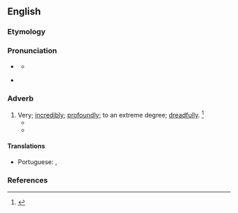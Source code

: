 ==English==

===Etymology===
{{suffix|en|abysmal|ly}}

===Pronunciation===
* {{a|RP}} {{IPA|en|/əˈbɪz.ml̩.i/}}
** {{audio|en|LL-Q1860 (eng)-Vealhurl-abysmally.wav|Audio (UK)}}
* {{a|US}} {{IPA|en|/əˈbɪz.ml̩.i/}}

===Adverb===
{{en-adv}}

# Very; [[incredibly]]; [[profoundly]]; to an extreme degree; [[dreadfully]]. {{defdate|First attested in the late 19<sup>th</sup> century.}}<ref name=SOED>{{R:SOED5|page=11}}</ref>
#* {{quote-book|en|author={{w|George Eliot}}|year=1879|title={{w|Impressions of Theophrastus Such}}|passage='''Abysmally''' ignorant}}
#* {{quote-journal|en|author=Judith Woods|title=I knew it! Spring cleaning is bad for your family's health [print version: Vindicated at last! It's healthier to be a slatternly housewife, p.&nbsp;28]|url=http://www.telegraph.co.uk/lifestyle/11511690/I-knew-it-Spring-cleaning-is-bad-for-your-familys-health.html|archiveurl=https://web.archive.org/web/20150409231155/http://www.telegraph.co.uk/lifestyle/11511690/I-knew-it-Spring-cleaning-is-bad-for-your-familys-health.html|archivedate=9 April 2015|work={{w|The Daily Telegraph}}|date=4 April 2015|passage=Am I alone in feeling smug (if slatternly) about the news that super-clean homes are a breeding ground for infection? Apparently, all that bleach is bad not just for germs but for children's immune systems, too, and paradoxically causes more disease than it prevents. Not round my gaff. Oh no. My standards of housekeeping are so '''abysmally''' low that my eldest daughter was three years old before she even developed a temperature.}}

====Translations====
{{trans-top|to an extreme degree}}
* Portuguese: {{t|pt|abissalmente}}, {{t|pt|abismalmente}}
{{trans-mid}}
{{trans-bottom}}

===References===
<references/>